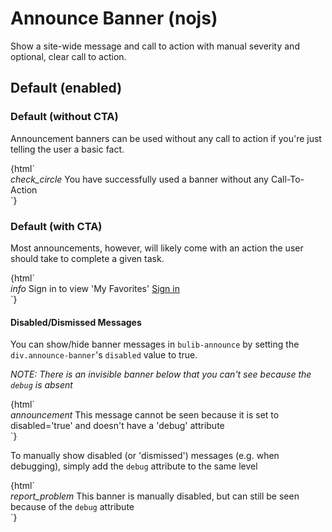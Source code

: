 

<Meta title="No Javascript|announce-banner" />

# Announce Banner (nojs)
  
Show a site-wide message and call to action with manual severity and optional, clear call to action.


## Default (enabled)

### Default (without CTA)

Announcement banners can be used without any call to action if you're just telling the user a basic fact.

<Preview withToolbar>
  <Story name="default">
    {html`
      <div class="announce-banner success">
        <i class="material-icons">check_circle</i>
        <span class="message">You have successfully used a banner without any Call-To-Action</span>
      </div>
    `}
  </Story>
</Preview>

### Default (with CTA)

Most announcements, however, will likely come with an action the user should take to complete a given task.

<Preview withToolbar>
  <Story name="default-with-cta">
    {html`
      <div class="announce-banner info">
        <i class="material-icons">info</i>
        <span class="message">Sign in to view 'My Favorites'</span>
        <a href="https://www.bu.edu/library/account/">Sign in</a>
      </div>
    `}
  </Story>
</Preview>


#### Disabled/Dismissed Messages

You can show/hide banner messages in `bulib-announce` by setting the `div.announce-banner`'s `disabled` value to true.


_NOTE: There is an invisible banner below that you can't see because the <code>debug</code> is absent_

<Preview withToolbar>
  <Story name="disabled-default">
    {html`
      <div class="announce-banner alert" disabled="true">
        <i class="material-icons">announcement</i>
        <span class="message">This message cannot be seen because it is set to disabled='true' and doesn't have a 'debug' attribute</span>
      </div>
    `}
  </Story>
</Preview>

To manually show disabled (or 'dismissed') messages (e.g. when debugging), simply add the `debug` attribute to the same level

<Preview withToolbar>
  <Story name="disabled-debug">
    {html`
      <div class="announce-banner warn" debug disabled="true">
        <i class="material-icons">report_problem</i>
        <span class="message">This banner is manually disabled, but can still be seen because of the <code>debug</code> attribute</span>
      </div>
    `}
  </Story>
</Preview>
